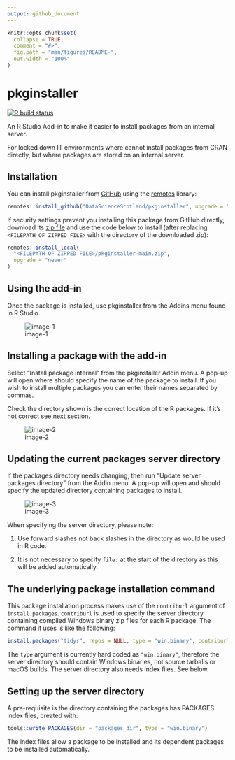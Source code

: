 ```yaml
---
output: github_document
---
```


<!-- README.md is generated from README.Rmd. Please edit that file -->

```r
knitr::opts_chunk$set(
  collapse = TRUE,
  comment = "#>",
  fig.path = "man/figures/README-",
  out.width = "100%"
)
```

# pkginstaller

<!-- badges: start -->
[![R build status](https://github.com/DataScienceScotland/pkginstaller/workflows/R-CMD-check/badge.svg)](https://github.com/DataScienceScotland/pkginstaller/actions)
<!-- badges: end -->

An R Studio Add-in to make it easier to install packages from an internal server.

For locked down IT environments where cannot install packages from CRAN directly, but where packages are stored on an internal server. 


## Installation

You can install pkginstaller from [GitHub](https://github.com/) using the [remotes](https://cran.r-project.org/web/packages/remotes/index.html) library:

```r
remotes::install_github("DataScienceScotland/pkginstaller", upgrade = "never")
```

If security settings prevent you installing this package from GitHub directly, download its [zip file](https://github.com/DataScienceScotland/pkginstaller/archive/refs/heads/main.zip) and use the code below to install (after replacing `<FILEPATH OF ZIPPED FILE>` with the directory of the downloaded zip):

```r
remotes::install_local(
  "<FILEPATH OF ZIPPED FILE>/pkginstaller-main.zip",
  upgrade = "never"
)
```

## Using the add-in

Once the package is installed, use pkginstaller from the Addins menu found in R Studio.  

![image-1](man/figures/Addin_img.png)


## Installing a package with the add-in

Select "Install package internal" from the pkginstaller Addin menu. A pop-up will open where should specify the name of the package to install. If you wish to install multiple packages you can enter their names separated by commas.   

Check the directory shown is the correct location of the R packages. If it's not correct see next section. 

![image-2](man/figures/Install_img.png)  

## Updating the current packages server directory
If the packages directory needs changing, then run "Update server packages directory" from the Addin menu. A pop-up will open and should specify the updated directory containing packages to install.  

![image-3](man/figures/Server_img.png)  

When specifying the server directory, please note:

1. Use forward slashes not back slashes in the directory as would be used in R code.

2. It is not necessary to specify `file:` at the start of the directory as this will be added automatically.


## The underlying package installation command

This package installation process makes use of the `contriburl` argument of `install.packages`. `contriburl` is used to specify the server directory containing compiled Windows binary zip files for each R package. The command it uses is like the following:

```r
install.packages("tidyr", repos = NULL, type = "win.binary", contriburl = "file://internal_server/R_4_2_2_Packages")
```

The `type` argument is currently hard coded as `"win.binary"`, therefore the server directory should contain Windows binaries, not source tarballs or macOS builds. The server directory also needs index files. See below.

## Setting up the server directory

A pre-requisite is the directory containing the packages has PACKAGES index files, created with:
```r
tools::write_PACKAGES(dir = "packages_dir", type = "win.binary")
```
The index files allow a package to be installed and its dependent packages to be installed automatically.


